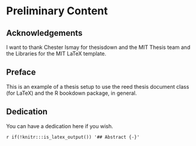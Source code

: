 # Preliminary Content {-}

## Acknowledgements {-}

I want to thank Chester Ismay for thesisdown and the MIT Thesis team and the Libraries for the MIT LaTeX template.

## Preface {-}

This is an example of a thesis setup to use the reed thesis document class
(for LaTeX) and the R bookdown package, in general.

## Dedication {-}

You can have a dedication here if you wish. 

`r if(!knitr:::is_latex_output()) '## Abstract {-}'`
